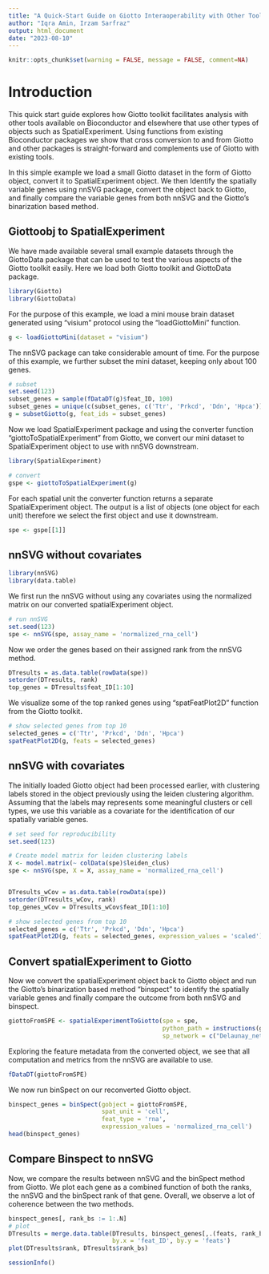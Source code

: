 ```yaml
---
title: "A Quick-Start Guide on Giotto Interaoperability with Other Tools"
author: "Iqra Amin, Irzam Sarfraz"
output: html_document
date: "2023-08-10"
---
```



```r
knitr::opts_chunk$set(warning = FALSE, message = FALSE, comment=NA) 
```


# Introduction

This quick start guide explores how Giotto toolkit facilitates analysis with other tools available on Bioconductor and elsewhere that use other types of objects such as SpatialExperiment. Using functions from existing Bioconductor packages we show that cross conversion to and from Giotto and other packages is straight-forward and complements use of Giotto with existing tools.

In this simple example we load a small Giotto dataset in the form of Giotto object, convert it to SpatialExperiment object. We then Identify the spatially variable genes using nnSVG package, convert the object back to Giotto, and finally compare the variable genes from both nnSVG and the Giotto's binarization based method.

## Giottoobj to SpatialExperiment

We have made available several small example datasets through the GiottoData package that can be used to test the various aspects of the Giotto toolkit easily. Here we load both Giotto toolkit and GiottoData package. 

```r
library(Giotto)
library(GiottoData)
```
For the purpose of this example, we load a mini mouse brain dataset generated using "visium" protocol using the "loadGiottoMini" function.

```r
g <- loadGiottoMini(dataset = "visium")
```

The nnSVG package can take considerable amount of time. For the purpose of this example, we further subset the mini dataset, keeping only about 100 genes.

```r
# subset
set.seed(123)
subset_genes = sample(fDataDT(g)$feat_ID, 100)
subset_genes = unique(c(subset_genes, c('Ttr', 'Prkcd', 'Ddn', 'Hpca')))
g = subsetGiotto(g, feat_ids = subset_genes)
```

Now we load SpatialExperiment package and using the converter function "giottoToSpatialExperiment" from Giotto, we convert our mini dataset to SpatialExperiment object to use with nnSVG downstream.

```r
library(SpatialExperiment)
```

```r
# convert
gspe <- giottoToSpatialExperiment(g)
```
For each spatial unit the converter function returns a separate SpatialExperiment object. The output is a list of objects (one object for each unit) therefore we select the first object and use it downstream.

```r
spe <- gspe[[1]]

```

## nnSVG without covariates

```r
library(nnSVG)
library(data.table)
```
We first run the nnSVG without using any covariates using the normalized matrix on our converted spatialExperiment object.
```r
# run nnSVG
set.seed(123)
spe <- nnSVG(spe, assay_name = 'normalized_rna_cell')
```

Now we order the genes based on their assigned rank from the nnSVG method.

```r
DTresults = as.data.table(rowData(spe))
setorder(DTresults, rank)
top_genes = DTresults$feat_ID[1:10]
```

We visualize some of the top ranked genes using "spatFeatPlot2D" function from the Giotto toolkit.

```r
# show selected genes from top 10
selected_genes = c('Ttr', 'Prkcd', 'Ddn', 'Hpca')
spatFeatPlot2D(g, feats = selected_genes)

```

## nnSVG with covariates

The initially loaded Giotto object had been processed earlier, with clustering labels stored in the object previously using the leiden clustering algorithm. Assuming that the labels may represents some meaningful clusters or cell types, we use this variable as a covariate for the identification of our spatially variable genes.

```r
# set seed for reproducibility
set.seed(123)

# Create model matrix for leiden clustering labels
X <- model.matrix(~ colData(spe)$leiden_clus)
spe <- nnSVG(spe, X = X, assay_name = 'normalized_rna_cell')


DTresults_wCov = as.data.table(rowData(spe))
setorder(DTresults_wCov, rank)
top_genes_wCov = DTresults_wCov$feat_ID[1:10]

# show selected genes from top 10
selected_genes = c('Ttr', 'Prkcd', 'Ddn', 'Hpca')
spatFeatPlot2D(g, feats = selected_genes, expression_values = 'scaled')

```

## Convert spatialExperiment to Giotto

Now we convert the spatialExperiment object back to Giotto object and run the Giotto's binarization based method "binspect" to identify the spatially variable genes and finally compare the outcome from both nnSVG and binspect.
```r

giottoFromSPE <- spatialExperimentToGiotto(spe = spe,
                                           python_path = instructions(g)$python_path,
                                           sp_network = c("Delaunay_network", "spatial_network"))
```


Exploring the feature metadata from the converted object, we see that all computation and metrics from the nnSVG are available to use.

```r
fDataDT(giottoFromSPE)
```

We now run binSpect on our reconverted Giotto object.

```r
binspect_genes = binSpect(gobject = giottoFromSPE,
                          spat_unit = 'cell',
                          feat_type = 'rna',
                          expression_values = 'normalized_rna_cell')
head(binspect_genes)
```

## Compare Binspect to nnSVG

Now, we compare the results between nnSVG and the binSpect method from Giotto. We plot each gene as a combined function of both the ranks, the nnSVG and the binSpect rank of that gene. Overall, we observe a lot of coherence between the two methods.

```r
binspect_genes[, rank_bs := 1:.N]
# plot
DTresults = merge.data.table(DTresults, binspect_genes[,.(feats, rank_bs)],
                             by.x = 'feat_ID', by.y = 'feats')
plot(DTresults$rank, DTresults$rank_bs)

```

```r

sessionInfo()
```
